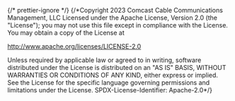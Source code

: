 ﻿{/* prettier-ignore */}
{/*Copyright 2023 Comcast Cable Communications Management, LLC
Licensed under the Apache License, Version 2.0 (the "License");
you may not use this file except in compliance with the License.
You may obtain a copy of the License at

http://www.apache.org/licenses/LICENSE-2.0

Unless required by applicable law or agreed to in writing, software
distributed under the License is distributed on an "AS IS" BASIS,
WITHOUT WARRANTIES OR CONDITIONS OF ANY KIND, either express or implied.
See the License for the specific language governing permissions and
limitations under the License.
SPDX-License-Identifier: Apache-2.0\*/}


<Meta of={BadgeStories} />
<Title />

This component is used to display small keywords of metadata, like video or audio quality (ie HD or CC).

## Source

https://github.com/rdkcentral/Lightning-UI-Components/blob/develop/packages/@lightningjs/ui-components/src/components/Badge/Badge.js

## Usage

The basic component just requires a title:

```js
import { Badge } from '@lightningjs/ui-components';
import circle from '../../assets/images/circle.svg';

class Example extends lng.Component {
  static _template() {
    return {
      Badge: {
        type: Badge,
        title: 'HD'
      }
    };
  }
}
```

```js
import { Badge } from '@lightningjs/ui-components';

class Example extends lng.Component {
  static _template() {
    return {
      Badge: {
        type: Badge,
        icon: circle,
        iconWidth: 50,
        iconHeight: 50
      }
    };
  }
}
```

```js
import { Badge } from '@lightningjs/ui-components';
import lightning from '../../assets/images/ic_lightning_white_32.png';

class Example extends lng.Component {
  static _template() {
    return {
      Badge: {
        type: Badge,
        title: 'HD',
        icon: lightning
      }
    };
  }
}
```

## API

### Properties

| name       | type   | required | default   | description                                                    |
| ---------- | ------ | -------- | --------- | -------------------------------------------------------------- |
| icon       | string | false    | undefined | path to image or inline SVG XML                                |
| iconWidth  | number | false    | undefined | width of icon (required for SVG icons)                         |
| iconHeight | number | false    | undefined | height of icon (required for SVG icons)                        |
| iconAlign  | string | false    | undefined | side of the text where icon will appear on (`left` or `right`) |
| title      | string | false    | undefined | badge text                                                     |

### Style Properties

| name            | type             | description                                                              |
| --------------- | ---------------- | ------------------------------------------------------------------------ |
| backgroundColor | string           | color of the background                                                  |
| contentSpacing  | number           | padding to add between the icon and the text                             |
| iconColor       | string           | color to be applied to the icon (only works with pure white base images) |
| offsetY         | number           | offset used to vertically center the text within the container           |
| paddingX        | number           | padding to add on the left and right between the text and background     |
| paddingY        | number           | padding to add on the top and bottom between the text and background     |
| radius          | number \| array  | radius of badge corner                                                   |
| strokeColor     | string           | color of the Badge border                                                |
| strokeWidth     | number           | width of the Badge border                                                |
| textStyle       | string \| object | text style to apply to the title                                         |

### Events

#### $loadedBadge():void

This event is fired when the contents of the badge have finished loading and the background has been appropriately sized based on the text input.
